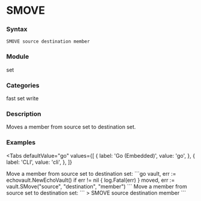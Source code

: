 
# SMOVE

### Syntax
```
SMOVE source destination member
```

### Module
<span className="acl-category">set</span>

### Categories 
<span className="acl-category">fast</span>
<span className="acl-category">set</span>
<span className="acl-category">write</span>

### Description 
Moves a member from source set to destination set.

### Examples

<Tabs
  defaultValue="go"
  values={[
    { label: 'Go (Embedded)', value: 'go', },
    { label: 'CLI', value: 'cli', },
  ]}
>
  <TabItem value="go">
    Move a member from source set to destination set:
    ```go
    vault, err := echovault.NewEchoVault()
    if err != nil {
      log.Fatal(err)
    }
    moved, err := vault.SMove("source", "destination", "member")
    ```
  </TabItem>
  <TabItem value="cli">
    Move a member from source set to destination set:
    ```
    > SMOVE source destination member
    ```
  </TabItem>
</Tabs>

